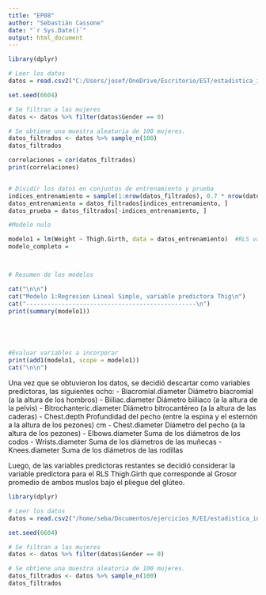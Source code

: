 ```yaml
---
title: "EP08"
author: "Sebastián Cassone"
date: "`r Sys.Date()`"
output: html_document
---
```



```r
library(dplyr)

# Leer los datos
datos = read.csv2("C:/Users/josef/OneDrive/Escritorio/EST/estadistica_inferencial_grupo5/EP09/EP09 Datos.csv")

set.seed(6604)

# Se filtran a las mujeres
datos <- datos %>% filter(datos$Gender == 0)

# Se obtiene una muestra aleatoria de 100 mujeres.
datos_filtrados <- datos %>% sample_n(100)
datos_filtrados

correlaciones = cor(datos_filtrados)
print(correlaciones)


# Dividir los datos en conjuntos de entrenamiento y prueba
indices_entrenamiento = sample(1:nrow(datos_filtrados), 0.7 * nrow(datos_filtrados))
datos_entrenamiento = datos_filtrados[indices_entrenamiento, ]
datos_prueba = datos_filtrados[-indices_entrenamiento, ]

#Modelo nulo

modelo1 = lm(Weight ~ Thigh.Girth, data = datos_entrenamiento)  #RLS var: Thigh
modelo_completo =



# Resumen de los modelos

cat("\n\n")
cat("Modelo 1:Regresion Lineal Simple, variable predictora Thig\n")
cat("------------------------------------------------\n")
print(summary(modelo1))





#Evaluar variables a incorporar
print(add1(modelo1, scope = modelo1))
cat("\n\n")

```

Una vez que se obtuvieron los datos, se decidió descartar como variables predictoras, las siguientes ocho:
- Biacromial.diameter 	Diámetro biacromial (a la altura de los hombros) 
- Biiliac.diameter 	Diámetro biiliaco (a la altura de la pelvis) 
- Bitrochanteric.diameter 	Diámetro bitrocantéreo (a la altura de las caderas) 
- Chest.depth 	Profundidad del pecho (entre la espina y el esternón a la altura de los pezones) 	cm
- Chest.diameter 	Diámetro del pecho (a la altura de los pezones)
- Elbows.diameter 	Suma de los diámetros de los codos
- Wrists.diameter 	Suma de los diámetros de las muñecas
- Knees.diameter 	Suma de los diámetros de las rodillas

Luego, de las variables predictoras restantes se decidió considerar la variable predictora para el RLS Thigh.Girth que corresponde al Grosor promedio de ambos muslos bajo el pliegue del glúteo.

```r
library(dplyr)

# Leer los datos
datos = read.csv2("/home/seba/Documentos/ejercicios_R/EI/estadistica_inferencial_grupo5/EP09 Datos.csv")

set.seed(6604)

# Se filtran a las mujeres
datos <- datos %>% filter(datos$Gender == 0)

# Se obtiene una muestra aleatoria de 100 mujeres.
datos_filtrados <- datos %>% sample_n(100)
datos_filtrados
```